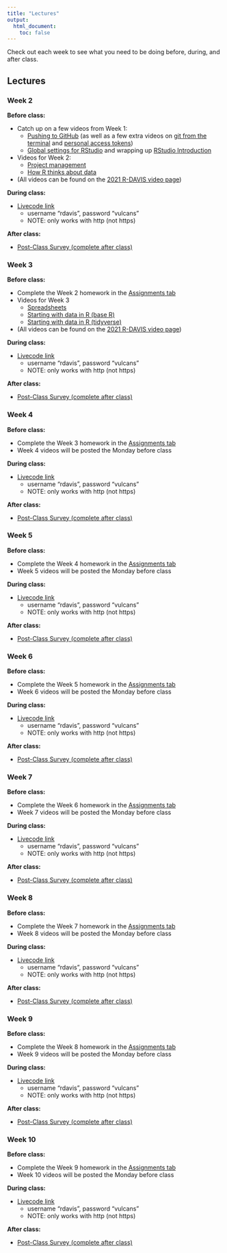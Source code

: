 ```yaml
---
title: "Lectures"
output:
  html_document:
    toc: false
---
```


Check out each week to see what you need to be doing before, during, and after class.

## Lectures {.tabset .tabset-fade}

### Week 2

<b>Before class:</b>  

* Catch up on a few videos from Week 1:
  * [Pushing to GitHub](https://www.youtube.com/watch?v=R4XrKXqfZBA&list=PL9RGU7mcuUv6hlpNiICK6Q1NYnBsf-RYk&index=1&t=50s) (as well as a few extra videos on [git from the terminal](https://www.youtube.com/watch?v=EcD-Uy9ZopE&list=PL9RGU7mcuUv6hlpNiICK6Q1NYnBsf-RYk&index=3) and [personal access tokens](https://www.youtube.com/watch?v=PKDa85i-k54&list=PL9RGU7mcuUv6hlpNiICK6Q1NYnBsf-RYk&index=2&t=12s))
  * [Global settings for RStudio](https://www.youtube.com/watch?v=5D4x6BlELCI&list=PL9RGU7mcuUv6hlpNiICK6Q1NYnBsf-RYk&index=4) and wrapping up [RStudio Introduction](https://www.youtube.com/watch?v=uDGquqN4WkM&list=PL9RGU7mcuUv6hlpNiICK6Q1NYnBsf-RYk&index=3)
* Videos for Week 2:
  * [Project management](https://www.youtube.com/watch?v=brw1dl5BUbc)
  * [How R thinks about data](https://www.youtube.com/watch?v=I-bSX6YwQFM&list=PL9RGU7mcuUv6hlpNiICK6Q1NYnBsf-RYk&index=1)  

* (All videos can be found on the [2021 R-DAVIS video page](https://www.youtube.com/playlist?list=PL9RGU7mcuUv6hlpNiICK6Q1NYnBsf-RYk))

<b>During class:</b>  

* [Livecode link](http://www.rdaviscode.com)
  * username "rdavis", password "vulcans"
  * NOTE: only works with http (not https)

<b>After class:</b>  

* <a href="https://forms.gle/RGr928xNcisC6eLd8" target="_blank">Post-Class Survey (complete after class)</a>

### Week 3

<b>Before class:</b>  

* Complete the Week 2 homework in the [Assignments tab](https://gge-ucd.github.io/R-DAVIS/assignments.html)
* Videos for Week 3
  * [Spreadsheets](https://www.youtube.com/watch?v=Dyl8BSVd_fY&list=PL9RGU7mcuUv6hlpNiICK6Q1NYnBsf-RYk&index=3)
  * [Starting with data in R (base R)](https://www.youtube.com/watch?v=_B9c5jKoRTU&list=PL9RGU7mcuUv6hlpNiICK6Q1NYnBsf-RYk&index=2)  
  * [Starting with data in R (tidyverse)](https://www.youtube.com/watch?v=6MlVc4uYzvM&list=PL9RGU7mcuUv6hlpNiICK6Q1NYnBsf-RYk&index=1)  
* (All videos can be found on the [2021 R-DAVIS video page](https://www.youtube.com/playlist?list=PL9RGU7mcuUv6hlpNiICK6Q1NYnBsf-RYk))

<b>During class:</b>  

* [Livecode link](http://www.rdaviscode.com)
  * username "rdavis", password "vulcans"
  * NOTE: only works with http (not https)

<b>After class:</b>  

* <a href="https://forms.gle/RGr928xNcisC6eLd8" target="_blank">Post-Class Survey (complete after class)</a>


### Week 4

<b>Before class:</b>  

* Complete the Week 3 homework in the [Assignments tab](https://gge-ucd.github.io/R-DAVIS/assignments.html)
* Week 4 videos will be posted the Monday before class

<b>During class:</b>  

* [Livecode link](http://www.rdaviscode.com)
  * username "rdavis", password "vulcans"
  * NOTE: only works with http (not https)

<b>After class:</b>  

* <a href="https://forms.gle/RGr928xNcisC6eLd8" target="_blank">Post-Class Survey (complete after class)</a>


### Week 5

<b>Before class:</b>  

* Complete the Week 4 homework in the [Assignments tab](https://gge-ucd.github.io/R-DAVIS/assignments.html)
* Week 5 videos will be posted the Monday before class

<b>During class:</b>  

* [Livecode link](http://www.rdaviscode.com)
  * username "rdavis", password "vulcans"
  * NOTE: only works with http (not https)

<b>After class:</b>  

* <a href="https://forms.gle/RGr928xNcisC6eLd8" target="_blank">Post-Class Survey (complete after class)</a>

### Week 6

<b>Before class:</b>  

* Complete the Week 5 homework in the [Assignments tab](https://gge-ucd.github.io/R-DAVIS/assignments.html)
* Week 6 videos will be posted the Monday before class

<b>During class:</b>  

* [Livecode link](http://www.rdaviscode.com)
  * username "rdavis", password "vulcans"
  * NOTE: only works with http (not https)

<b>After class:</b>  

* <a href="https://forms.gle/RGr928xNcisC6eLd8" target="_blank">Post-Class Survey (complete after class)</a>

### Week 7

<b>Before class:</b>  

* Complete the Week 6 homework in the [Assignments tab](https://gge-ucd.github.io/R-DAVIS/assignments.html)
* Week 7 videos will be posted the Monday before class

<b>During class:</b>  

* [Livecode link](http://www.rdaviscode.com)
  * username "rdavis", password "vulcans"
  * NOTE: only works with http (not https)

<b>After class:</b>  

* <a href="https://forms.gle/RGr928xNcisC6eLd8" target="_blank">Post-Class Survey (complete after class)</a>


### Week 8

<b>Before class:</b>  

* Complete the Week 7 homework in the [Assignments tab](https://gge-ucd.github.io/R-DAVIS/assignments.html)
* Week 8 videos will be posted the Monday before class

<b>During class:</b>  

* [Livecode link](http://www.rdaviscode.com)
  * username "rdavis", password "vulcans"
  * NOTE: only works with http (not https)

<b>After class:</b>  

* <a href="https://forms.gle/RGr928xNcisC6eLd8" target="_blank">Post-Class Survey (complete after class)</a>


### Week 9

<b>Before class:</b>  

* Complete the Week 8 homework in the [Assignments tab](https://gge-ucd.github.io/R-DAVIS/assignments.html)
* Week 9 videos will be posted the Monday before class

<b>During class:</b>  

* [Livecode link](http://www.rdaviscode.com)
  * username "rdavis", password "vulcans"
  * NOTE: only works with http (not https)

<b>After class:</b>  

* <a href="https://forms.gle/RGr928xNcisC6eLd8" target="_blank">Post-Class Survey (complete after class)</a>


### Week 10

<b>Before class:</b>  

* Complete the Week 9 homework in the [Assignments tab](https://gge-ucd.github.io/R-DAVIS/assignments.html)
* Week 10 videos will be posted the Monday before class

<b>During class:</b>  

* [Livecode link](http://www.rdaviscode.com)
  * username "rdavis", password "vulcans"
  * NOTE: only works with http (not https)

<b>After class:</b>  

* <a href="https://forms.gle/RGr928xNcisC6eLd8" target="_blank">Post-Class Survey (complete after class)</a>

